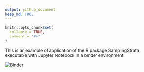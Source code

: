 ```yaml
---
output: github_document
keep_md: TRUE
---
```


<!-- README.md is generated from README.Rmd. Please edit README.Rmd file -->

```r
knitr::opts_chunk$set(
  collapse = TRUE,
  comment = "#>"
)
```

This is an example of application of the R package SamplingStrata executable with Jupyter Notebook in a binder environment.

[![Binder](https://mybinder.org/badge_logo.svg)](https://mybinder.org/v2/gh/barcaroli/SamplingStrata_binder/HEAD?filepath=SamplingStrata.ipynb)


